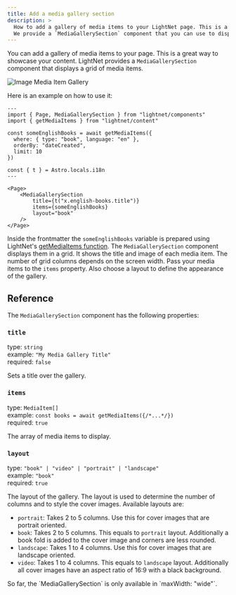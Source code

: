 ```yaml
---
title: Add a media gallery section
description: >
  How to add a gallery of media items to your LightNet page. This is a great way to showcase your content.
  We provide a `MediaGallerySection` component that you can use to display your media items.
---
```




You can add a gallery of media items to your page. This is a great way to showcase your content.
LightNet provides a `MediaGallerySection` component that displays a grid of media items.

![Image Media Item Gallery](./images/gallery.webp)

Here is an example on how to use it:

```astro
---
import { Page, MediaGallerySection } from "lightnet/components"
import { getMediaItems } from "lightnet/content"

const someEnglishBooks = await getMediaItems({
  where: { type: "book", language: "en" },
  orderBy: "dateCreated",
  limit: 10
})

const { t } = Astro.locals.i18n
---

<Page>
    <MediaGallerySection 
        title={t("x.english-books.title")} 
        items={someEnglishBooks} 
        layout="book"
    />
</Page>
```

Inside the frontmatter the `someEnglishBooks` variable is prepared using LightNet's [getMediaItems function](/build/pages/query-media-items). 
The `MediaGallerySection` component displays them in a grid. It shows the title and image of each media item. 
The number of grid columns depends on the screen width.
Pass your media items to the `items` property. Also choose a layout to define the appearance of the gallery.

## Reference

The `MediaGallerySection` component has the following properties:

### `title`

type: `string` \
example: `"My Media Gallery Title"` \
required: `false`

Sets a title over the gallery.

### `items`

type: `MediaItem[]` \
example: `const books = await getMediaItems({/*...*/})` \
required: `true`

The array of media items to display.

### `layout`

type: `"book" | "video" | "portrait" | "landscape"` \
example: `"book"` \
required: `true`

The layout of the gallery. The layout is used to determine the number of columns and
to style the cover images. Available layouts are:

- `portrait`: Takes 2 to 5 columns. Use this for cover images that are portrait oriented.
- `book`: Takes 2 to 5 columns. This equals to `portrait` layout. Additionally a book fold is added to the cover image and corners are less rounded.
- `landscape`: Takes 1 to 4 columns. Use this for cover images that are landscape oriented.
- `video`: Takes 1 to 4 columns. This equals to `landscape` layout. Additionally all cover images have an aspect ratio of 16:9 with a black background.

<Aside>
So far, the `MediaGallerySection` is only available in `maxWidth: "wide"`.
</Aside>